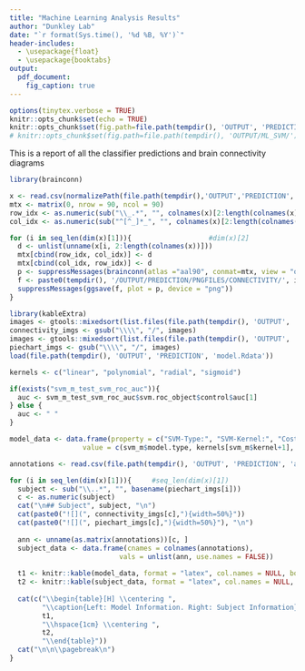 ---
title: "Machine Learning Analysis Results"
author: "Dunkley Lab"
date: "`r format(Sys.time(), '%d %B, %Y')`"
header-includes:
  - \usepackage{float}
  - \usepackage{booktabs}
output: 
  pdf_document:
    fig_caption: true
---

```{r setup, include=FALSE}
options(tinytex.verbose = TRUE)
knitr::opts_chunk$set(echo = TRUE)
knitr::opts_chunk$set(fig.path=file.path(tempdir(), 'OUTPUT', 'PREDICTION'), echo = FALSE)
# knitr::opts_chunk$set(fig.path=file.path(tempdir(), 'OUTPUT/ML_SVM/'), echo = FALSE)
```


This is a report of all the classifier predictions and brain connectivity diagrams

```{r, echo=FALSE}
library(brainconn)

x <- read.csv(normalizePath(file.path(tempdir(),'OUTPUT','PREDICTION','data_subset.csv')), check.names = FALSE)
mtx <- matrix(0, nrow = 90, ncol = 90)
row_idx <- as.numeric(sub("\\_.*", "", colnames(x)[2:length(colnames(x))]))
col_idx <- as.numeric(sub("^[^_]*_", "", colnames(x)[2:length(colnames(x))]))

for (i in seq_len(dim(x)[1])){                   #dim(x)[2]
  d <- unlist(unname(x[i, 2:length(colnames(x))]))
  mtx[cbind(row_idx, col_idx)] <- d
  mtx[cbind(col_idx, row_idx)] <- d
  p <- suppressMessages(brainconn(atlas ="aal90", conmat=mtx, view = "ortho", edge.color.weighted = T))
  f <- paste0(tempdir(), '/OUTPUT/PREDICTION/PNGFILES/CONNECTIVITY/', i, '.brain.connectivity.png')
  suppressMessages(ggsave(f, plot = p, device = "png"))
}
```

```{r, figures-side, fig.show="hold", out.width="50%", results="asis"}
library(kableExtra)
images <- gtools::mixedsort(list.files(file.path(tempdir(), 'OUTPUT', 'PREDICTION', 'PNGFILES', 'CONNECTIVITY'), pattern = ".png", full.names = TRUE))
connectivity_imgs <- gsub("\\\\", "/", images)
images <- gtools::mixedsort(list.files(file.path(tempdir(), 'OUTPUT', 'PREDICTION', 'PNGFILES'), pattern = ".png", full.names = TRUE))
piechart_imgs <- gsub("\\\\", "/", images)
load(file.path(tempdir(), 'OUTPUT', 'PREDICTION', 'model.Rdata'))

kernels <- c("linear", "polynomial", "radial", "sigmoid")

if(exists("svm_m_test_svm_roc_auc")){
  auc <- svm_m_test_svm_roc_auc$svm.roc_object$control$auc[1]
} else {
  auc <- " "
}

model_data <- data.frame(property = c("SVM-Type:", "SVM-Kernel:", "Cost:", "Gamma:", "Number of Support Vectors:", "AUC:"), 
                  value = c(svm_m$model.type, kernels[svm_m$kernel+1], svm_m$cost, svm_m$gamma, svm_m$tot.nSV, auc))

annotations <- read.csv(file.path(tempdir(), 'OUTPUT', 'PREDICTION', 'annot.csv'), check.names = FALSE)

for (i in seq_len(dim(x)[1])){     #seq_len(dim(x)[1])
  subject <- sub("\\..*", "", basename(piechart_imgs[i]))
  c <- as.numeric(subject)
  cat("\n## Subject", subject, "\n")
  cat(paste0("![](", connectivity_imgs[c],"){width=50%}"))
  cat(paste0("![](", piechart_imgs[c],"){width=50%}"), "\n")
  
  ann <- unname(as.matrix(annotations))[c, ]
  subject_data <- data.frame(cnames = colnames(annotations), 
                           vals = unlist(ann, use.names = FALSE))
  
  t1 <- knitr::kable(model_data, format = "latex", col.names = NULL, booktabs = T, valign = 't')
  t2 <- knitr::kable(subject_data, format = "latex", col.names = NULL, booktabs = T, valign = 't')
  
  cat(c("\\begin{table}[H] \\centering ",
        "\\caption{Left: Model Information. Right: Subject Information}",
        t1,
        "\\hspace{1cm} \\centering ",
        t2,
        "\\end{table}"))
  cat("\n\n\\pagebreak\n")
}

```